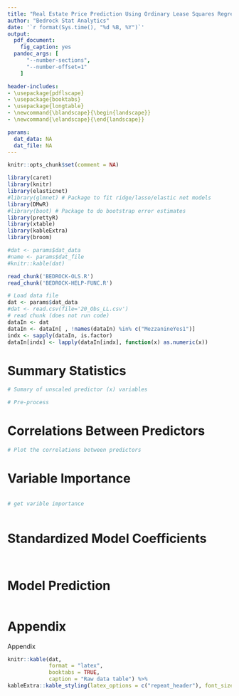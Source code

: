 ```yaml
---
title: "Real Estate Price Prediction Using Ordinary Lease Squares Regression (n > p)"
author: "Bedrock Stat Analytics"
date: '`r format(Sys.time(), "%d %B, %Y")`'
output: 
  pdf_document:
    fig_caption: yes
  pandoc_args: [
      "--number-sections",
      "--number-offset=1"
    ]

header-includes:
- \usepackage{pdflscape}
- \usepackage{booktabs}
- \usepackage{longtable}
- \newcommand{\blandscape}{\begin{landscape}}
- \newcommand{\elandscape}{\end{landscape}}

params:
  dat_data: NA
  dat_file: NA
---
```


```r
knitr::opts_chunk$set(comment = NA)
```


```r
library(caret)
library(knitr)
library(elasticnet)
#library(glmnet) # Package to fit ridge/lasso/elastic net models
library(DMwR)
#library(boot) # Package to do bootstrap error estimates
library(prettyR)
library(xtable)
library(kableExtra)
library(broom)
```

```r
#dat <- params$dat_data
#name <- params$dat_file
#knitr::kable(dat)
``` 

```r
read_chunk('BEDROCK-OLS.R')
read_chunk('BEDROCK-HELP-FUNC.R')
```

```r
# Load data file
dat <- params$dat_data
#dat <- read.csv(file='20_Obs_LL.csv')
# read chunk (does not run code)
dataIn <- dat
dataIn <- dataIn[ , !names(dataIn) %in% c("MezzanineYes1")]
indx <- sapply(dataIn, is.factor)
dataIn[indx] <- lapply(dataIn[indx], function(x) as.numeric(x))
```


# Summary Statistics
```r
# Sumary of unscaled predictor (x) variables  
```
```r
# Pre-process
```

# Correlations Between Predictors
```r
# Plot the correlations between predictors
```

# Variable Importance
```r
```
```r
# get varible importance
```
```r
```

# Standardized Model Coefficients
```r
```
```r
```
# Model Prediction
```r
```


\newpage
# Appendix
\blandscape 
Appendix
```r
knitr::kable(dat, 
             format = "latex",
             booktabs = TRUE,
             caption = "Raw data table") %>%
kableExtra::kable_styling(latex_options = c("repeat_header"), font_size = 7) 
``` 
\elandscape 

